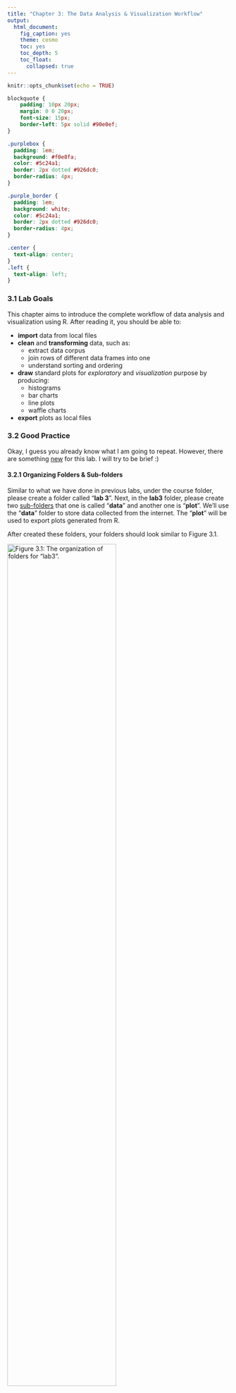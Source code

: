 ```yaml
---
title: "Chapter 3: The Data Analysis & Visualization Workflow"
output: 
  html_document:
    fig_caption: yes
    theme: cosmo
    toc: yes
    toc_depth: 5
    toc_float: 
      collapsed: true
---
```


```r
knitr::opts_chunk$set(echo = TRUE)
```


```css
blockquote {
    padding: 10px 20px;
    margin: 0 0 20px;
    font-size: 15px;
    border-left: 5px solid #90e0ef;
}

.purplebox {
  padding: 1em;
  background: #f0e8fa;
  color: #5c24a1;
  border: 2px dotted #926dc0;
  border-radius: 4px;
}

.purple_border {
  padding: 1em;
  background: white;
  color: #5c24a1;
  border: 2px dotted #926dc0;
  border-radius: 4px;
}

.center {
  text-align: center;
}
.left {
  text-align: left;
}
```


### 3.1 Lab Goals 

This chapter aims to introduce the complete workflow of data analysis and visualization using R. After reading it, you should be able to:

* **import** data from local files 
* **clean** and **transforming** data, such as: 
  + extract data corpus 
  + join rows of different data frames into one
  + understand sorting and ordering 
* **draw** standard plots for _exploratory_ and _visualization_ purpose by producing:
  + histograms
  + bar charts 
  + line plots
  + waffle charts
  
* **export** plots as local files 

### 3.2 Good Practice 

Okay, I guess you already know what I am going to repeat. However, there are something [new]{.ul} for this lab. I will try to be brief :) 


#### 3.2.1 Organizing Folders & Sub-folders

Similar to what we have done in previous labs, under the course folder, please create a folder called "**lab 3**". Next, in the **lab3** folder, please create two [sub-folders]{.ul} that one is called "**data**" and another one is "**plot**". 
We'll use the "**data**" folder to store data collected from the internet. The "**plot**" will be used to export plots generated from R. 

After created these folders, your folders should look similar to Figure 3.1. 

![Figure 3.1: The organization of folders for "lab3".](figs/lab3_folder_structure.png){width=70%}
<br>
<br>


#### 3.2.2 Data
I have collected some tables for this lab. These tables tell use about population's [education attainment]{.ul} and [racial diversity]{.ul} in two cities: Colorado Springs (CO) and Buffalo (NY). These data are collected from [US Census Bureau](https://data.census.gov/) using the [American Community Survey](https://www.census.gov/programs-surveys/acs/about.html)'s 5-year estimates. 


Please follow the steps below: 

* **Go** to https://github.com/fuzhen-yin/uccs_geoviz/blob/main/data/lab3_data.zip
* **Download** the file _"lab3_data.zip"_ (see Figure 3.2)

  ![Figure 3.2: Download _"lab3_data.zip"_ .](figs/lab3_download_data.png){width=70%}

* **Unzip** folder _"lab3_data.zip"_ (see Figure 3.3)

  ![Figure 3.3: Extract files from _"lab3_data.zip"_ .](figs/lab3_extract_data.png){width=35%}

* **Move** all files to the _"data"_ folder we just created in [Step 3.2.1](https://fuzhen-yin.github.io/uccs_geoviz/lab3.html#32_Good_Practice) (see Figure 3.4)

  ![Figure 3.4: Move files to _"data"_ folder under _"lab3"_.](figs/lab3_move_tables_to_datafolder.png){width=60%}


#### 3.2.3 Housekeeping & Launching RStudio
Again, we would like to start a **new project** from scratch with a **clean R Script**. Please do the following steps. If you have any questions about these steps, please refer to the previous chapters for help. 

* Step 1: Make sure all existing R projects are **properly closed**. 
    + If *not*, please close it by going to *File* --> *Close Project* --> *Save* changes (see [Chapter 2.5](https://fuzhen-yin.github.io/uccs_geoviz/lab2.html#25_Close__Exit)). 
* Step 2: Create a **New Project** using **Existing Directory**, navigate to **lab3**, click **open**, then **Create Project**. (see [Chapter 1.3](https://fuzhen-yin.github.io/uccs_geoviz/lab1.html#13_Launching_RStudio)). 
* Step 3: Create a **New Script** by go to **File** --> **New File** --> **R Script**. **Save** the script by giving it a proper name.


#### 3.2.4 Before You Start

:::: {.purplebox data-latex=""}
::: {.left data-latex=""}
[**Heads-Up!**]{.ul}
:::

This is a pretty **long tutorial** but it will guide you through a complete workflow of data analysis and visualization. As you can imagine, this will be a steep learning curve. Please take _regular breaks_ (see instructions below). 

This tutorial covers most of the techniques for **Assignment 2**. Please try to:

* Re-write the script by yourself. 
* Read through the text carefully and try to understand what bits of code are doing as you go. 
* It's okay that you don't fully understand some codes. Don't worry as the key is to revisit later and try to work out what is going on. Learning is a iterative process. 
* Start to think about how you can adapt a particular line of code or functions to your own project. 
* Be CURIOUS!! Ask QUESTIONS!!

::::


<br>

:::: {.purple_border data-latex=""}
::: {.left data-latex=""}
[**Only Read This If You Plan to Take Breaks!**]{.ul}
:::

If you plan to work on this lab later, please remember to **save your script**, and **properly close** the [project]{.ul} and [RStudio]{.ul}. To **reopen** your project, please:

* Step 1: launch RStudio.
* Step 2: open project by going to _"File"_ --> _"Open [Project]{.ul}"_ --> Navigate to your _"lab3"_ folder, click to open [**lab3.Rproj**]{.ul}.
* Step 3: You should be able to see your script for lab3. 
  + If not, go to _"File"_ --> _"Open [File]{.ul}"_ --> Navigate to your _"lab3"_ folder, and open the script with the suffix **[.R]{.ul}**. 
* Step 4: Before writing new lines, please run the existing script from top to bottom.  

::::

### 3.3 Viz: Population Growth 
Finally, we'll start coding! From now, each section is an **independent** project that each produces one or more graphics for different purposes. Each project will expose you to a complete data analysis and visualization **workflow.** 


We will use two cities _Colorado Springs (CO)_ (a growing city) and _Buffalo (NY)_ (a declining city) for case studies. The purpose of these graphics is to understand their different _socio-demographic characteristics_. 
This section is to produce a plot [comparing the population growth between two cities]{.ul}. 

Let's **install** & **call** some libraries first. Last time, we have used ``` ggplot2 ```. This time, we will learn another library ``` dplyr ``` and ``` waffle ```. 

> ``` dplyr ``` is a very commonly used package for **data frame manipulation** ([read more](https://dplyr.tidyverse.org/)). 
> ``` waffle ``` is a package to produce waffle chart. 

```r
## Install libraries
install.packages("dplyr")
install.packages("waffle")

## If you don't have the package "ggplot2" installed
## please (1) un-comment the code below by deleting the hash tag; (2) run it
# install.packages("ggplot2")
```

After installing packages, we call the three libraries. _Hint: Everytime you open or restart an R project/script, you would need to call libraries. But you don't need to install them every time_

```r
## Library 
library(ggplot2)  # plot
library(dplyr)    # data manipulation
library(waffle)   # waffle chart
```

#### 3.3.1 Create Population Data 2010-2022

Data is the fundamentals of visualization. Here, we create a data frame (or table) to store the population data of Colorado Springs (COS) for 12 years, from 2010 to 2022. The **original data** is from [US Census Bureau](https://data.census.gov/) and  [Table S0101: Age and Sex](https://data.census.gov/table/ACSST5Y2022.S0101?g=160XX00US0816000,3611000). Here, we replicate some of the data records from that table. 

> We use the function ``` data.frame() ``` to create a new table and give the table a name _"pop_cos"_. We want the table have three columns which are _year_, _population_ and _city_.  

```r
## Colorado Springs, CO (COS)'s Population Change 2010-2022 
pop_cos <- data.frame(
  year = c(2010:2022),
  population = c(403983,410688,417534,425805,433547,442040,448759,450000,457502,464871,471686,475282,479612),
  city = "Colorado Springs"
)
```


Next, let's briefly check the data types in this table using the ``` str() ``` function. And have a look at the table using ``` View() ```. The ``` View() ``` function is the same as you click the _"pop_cos"_ variable in the **Environment** Tab. 

```r
# Check data type 
str(pop_cos)

# View the data frame "pop_cos". 
View(pop_cos)
```

Okay, let's go back to the script and create another data frame for Buffalo (NY) and assign the data frame to the variable _"pop_buf"_. 

```r
## Buffalo, NY (BUF)'s Population Change 2010-2022 
pop_buf <- data.frame(
  year = c(2010:2022),
  population = c(266012,263914,261955,260568,259959,259517,258989,259574,257518,256480,255805,276011,276688),
  city = "Buffalo"
)
```


#### 3.3.2 Data Query & Analysis

Let's explore these two data frames _"pop_cos"_ and _"pop_buf"_ a little bit. Remember the ``` $ ``` symbol? It can be used to select a particular column from a data frame. Let's check the summary statistics of population in the two cities by using ``` summary() ```. 
```r
# What are the column names? 
names(pop_cos)
names(pop_buf)

# Summary statistics of the population column - COS? 
summary(pop_cos$population)

# Summary statistics of the population column - BUF? 
summary(pop_buf$population)
```

The summary statistic suggests that Colorado Springs has more population than BUF. Next, let's look at the data frame more carefully by sub-setting particular records based some conditions. 

* Extract a particular column within the data frame by calling the column name. 
```r
# subset the "population" column from the "pop_cos" data frame
pop_cos['population']
```

* Exacting two or more column by calling column names. The ``` c() ``` function combines two elements ``` "year" ``` and ``` "population" ``` into a vector. 
```r
# subset two columns "year" and "population" from the "pop_cos" data frame
pop_cos[c('year','population')]
```

* Select records based on conditions (e.g., when population is over 450000). The code below gives you all rows that with a population over 450000. 
```r
# Check at what years COS has more than 450000 population 
pop_cos[pop_cos$population > 450000,]
```

Okay, the output suggests that since 2018, Colorado Springs has population exceeding 450000. Now, let's check that for Buffalo. 
```r
# Check at what years BUF has more than 450000 population 
pop_buf[pop_buf$population > 450000,]
```

Oops! It seems Buffalo never had its population over 450000. All these comparison suggests at least in the last decade, Colorado Springs is more populated than Buffalo. 

Next, let's calculate the **population growth rate** from 2010 to 2022 for the two cities. The population growth rate is calculated using the equation below (Eq. 3.1):

$$ Growth Rate = 100 * \frac {Population_{2022} - Population_{2010}} {Population_{2010}} $$

<br> 

Calculate the population growth rate for Colorado Springs. We extract the # of population in 2010 and 2022 separately. 

The code below is (1) asking the machine to locate the record (or row) in the data frame _"pop_cos"_ with the ``` year ``` column equal to 2022, (2) asking the machine to return the value in the ``` population ``` column, (3) and save that value as a new variable ``` pop_cos_2022 ```. 
```r
# Filter a particular value  population in a particular year 
# Colorado Springs' population in 2022
pop_cos_2022 <- pop_cos[pop_cos$year == "2022", "population"]
# Colorado Springs' population in 2010
pop_cos_2010 <- pop_cos[pop_cos$year == "2010", "population"]
```

After extracting the population values for 2010 and 2022, let's calculate the growth rate using Eq. 3.1. Please report the value of ``` pop_change_cos ```  to the **lab3 report**. 
```r
# population growth rate - COS
pop_change_cos <- 100 * (pop_cos_2022 - pop_cos_2010) / pop_cos_2010
pop_change_cos
```

Next, we calculate the population growth rate for Buffalo. Please report the value of ``` pop_change_buf ```  to the **lab3 report**. 
```r
# Buffalo' population in 2022
pop_buf_2022 <- pop_buf[pop_buf$year == "2022", "population"]
# COS' population in 2010
pop_buf_2010 <- pop_buf[pop_buf$year == "2010", "population"]

# calculate population growth rate 
pop_change_buf <- 100 * (pop_buf_2022 - pop_buf_2010) / pop_buf_2010
pop_change_buf
```

Okay, it seems both cities have positive population growth rates between 2010 and 2022. But Colorado Springs has such a rapid growth in the past decade. Compared to Colorado Springs, Buffalo was experiencing an incremental population growth. 

**BUT**! Does this give us a **full picture** of population changes of two cities? I am not sure. Let's visualize their population year by year and see what we can find. 

#### 3.3.3 Line Plots

Let's combine the two data frame ``` pop_cos ``` and ``` pop_buf ``` together and save it as a new variable ``` pop_cos_buf ```. Remember that we have checked their column names in [Step 3.3.2.](https://fuzhen-yin.github.io/uccs_geoviz/lab3.html#332_Data_Query__Analysis) One condition to combine rows together is that they need to have the same column names.  

```r
## Combine two data frames together by rows. This requires two data frames have the same column names 
pop_cos_buf <- rbind(pop_cos, pop_buf)

## Have a look at the table 
View(pop_cos_buf)
```

Then, we produce a simple line chart of population growth for two cities by using the ``` ggplot() ``` function. The code below asks the machine to do the following tasks. 

* ``` data = ``` specifies to use ``` pop_cos_buf ``` as the base data; 
* ``` aes() ``` describe how variables in the data are mapped to visual properties; 
* ``` geom_line() ``` makes a line plot. 


```r
# a line chart of population growths: basic version 
ggplot(data = pop_cos_buf, 
       aes(x=year, y=population, group=city, color=city)) + 
  geom_line()
```

Well, it produces a plot showing the population trend in two cities. It's good and fast to explore the data. But, I am not satisfied with how it looks. For example: 

* I don't like the grey background. 
* The x-axis labels are with decimals which are not good for years. 
* The lines seem not thick enough.  

Let's improve the plot by giving more instructions in terms of how we want the plot illustrates the data. Please run the code blow and observe how this plot is different from the previous one. In **lab3 report**, please report what are the purpose of these codes: 

* ``` scale_x_continuous(breaks =c(2010,2012,2014,2016,2018,2020,2022)) ```
* ``` ggtitle("Population Changes in Two Cities") ```
* ``` xlab("Year") ```
* ``` ylab("Population") ```

```r
# update plot 
ggplot(data = pop_cos_buf, aes(x=year, y=population, group=city, color=city)) + 
  geom_line() + 
  scale_x_continuous(breaks =c(2010,2012,2014,2016,2018,2020,2022)) + 
  ggtitle("Population Changes in Two Cities") + 
  xlab("Year") + 
  ylab("Population")
```


Let's continue to improve the plot by:

* adding data points to the plot using ``` geom_point() ``` 
* changing line colors using ``` scale_color_manual( values = c()) ``` 
* apply the minimalist theme ``` theme_minimal() ```. The package ``` ggplot ``` has many pre-defined themes (see [here](https://ggplot2.tidyverse.org/reference/ggtheme.html)).  

This time, instead of visualizing the plot directly, we save it into the variable ``` plot1_growth ``` and plot it later by calling this variable. 

```r
# improve the plot
plot1_growth <- ggplot(data = pop_cos_buf, aes(x=year, y=population, group=city, color=city)) + 
  geom_line(linewidth  = 0.5) + 
  geom_point(size = 0.7) + 
  scale_x_continuous(breaks =c(2010,2012,2014,2016,2018,2020,2022)) + 
  scale_color_manual(values = c("purple","orange")) + 
  ggtitle("Population Changes in Two Cities") + 
  xlab("Year") + 
  ylab("Population") +
  theme_minimal()

# view the plot 
plot1_growth
```

#### 3.3.4 Export Plots 

It seems the plot ``` plot1_growth ```  is good enough. Let's stop here for now and export it to the _"plot"_ folder we have created in [Step 3.2.1.](https://fuzhen-yin.github.io/uccs_geoviz/lab3.html#321_Organizing_Folders__Sub-folders). We will export it as a [.pdf]{.ul} file because it can store information in vector format and is easier to edit later. We will use the function ``` pdf() ```. 

> The path ``` "plot/plot1_population_growth_two_cities.pdf" ``` tells the machine to save the pdf to the _"plot"_ folder and name it as _"plot1_population_growth_two_cities.pdf"_. Feel free to use a different name. 

```r
pdf("plot/plot1_population_growth_two_cities.pdf", width = 6, height =3 )
print(plot1_growth)
dev.off()
```

After running the code above, please go to  **lab3** folder --> **plot** folder. Do you see a pdf there? Open it and do a screenshot for **lab3 report**. 


<br>


### 3.4 Viz: Education Attainment 
I know it's a lot already. If you plan to **take a break**, this is a good time! Please refer to [Section 3.2.4](https://fuzhen-yin.github.io/uccs_geoviz/lab3.html#324_Before_You_Start) for instructions on how to properly close the project and re-open it later. 

#### 3.4.1 Get Data
Okay, if you plan to continue, hang on tight! I will be very brief to save times & efforts. 

This section explores the education attainment (of people 25 years and older) of the two cities, Colorado Springs and Buffalo. Unlike the previous section, this time we read the data from local **.csv** files using the function ``` read.csv() ```. The file path ``` data/S1501_Education_ColoradoSprings.csv ``` tells the machine to go to the ``` data ``` folder and import the **.csv** file _"S1501_Education_ColoradoSprings.csv "_. 

```r
## Education Attainment - Colorado Springs
edu_cos <- read.csv("data/S1501_Education_ColoradoSprings.csv")

## Education Attainment - Buffalo
edu_buf <- read.csv("data/S1501_Education_Buffalo.csv")
```

Check data type. Please report the output to **lab3 report**. 
```r
str(edu_cos)
str(edu_buf)
```

The Education Attainment data is collected from  [US Census Bureau](https://data.census.gov/) via ACS 5-year survey. The link of the original table is [S1501: Educational Attainment](https://data.census.gov/table/ACSST1Y2022.S1501?q=education&g=160XX00US0816000,3611000). The data we have in the .csv files are a corpus of that table by focusing on population age 25 and elder.  

Let's have a look at the table first. 

```r
View(edu_cos)
View(edu_buf)
```


#### 3.4.2 Data Manipulation

The ``` Count ``` column tells us how many people is at a particular education level. Let's check the total number of people in this data by using the ``` sum() ``` function. 

```r
# Check the total population age 25 and over in each city 
sum(edu_cos$Count)
sum(edu_buf$Count)
```

Intead of the column _"count"_, we are more interested in calculating the _"percentage"_ of population in each level. The percentage is calculated as: 

$$ \% \ of \ people \ in \ a \ particular \ level =  100 * \frac {Count \ of \ people \ in \ a \ particular \ level} {Total \ population} $$ 
<br> 

Let's calculate the percentage in each education level and save it as a new column _"Percentage"_. 

```r
# Create a new column to calculate the percentage (%) of population attaining different education levels
edu_cos["Percentage"] <- 100 * edu_cos$Count / sum(edu_cos$Count)
edu_buf["Percentage"] <- 100 * edu_buf$Count / sum(edu_buf$Count)
```

#### 3.4.3 Bar Plot

Let's start to plot the education attainment for Colorado Springs. 
```r
# basic version. Plot two cities separately. 
ggplot(edu_cos, aes(x=Education_Level, y=Percentage)) + 
  geom_bar(stat = "identity")
```

Hmmm, the plot really doesn't look great. The x-axis texts stick together and hard to read. It will be better if we can rotate the x-axis a little bit. Let's rotate it by 45 degree. 

```r
# rotate x axis 
ggplot(edu_cos, aes(x=Education_Level, y=Percentage)) + 
  geom_bar(stat = "identity") + 
  theme(axis.text.x = element_text(angle = 45, vjust = 1, hjust=1))
```

It is much better. But it seems the x-axis does follow the order as the data frame. Let's check how the education level is ordered in the table ``` edu_cos ```. 

```r
edu_cos$Education_Level 
```

The order of education level makes more sense because it is  from the lowest to the highest. Let's force the machine to order the x-aixs as the data frame, and reproduce the plot. 

```r
# reorder x-axis as the data frame shows 
edu_cos$Education_Level <- factor(edu_cos$Education_Level, levels=unique(edu_cos$Education_Level))

# plot 
ggplot(edu_cos, aes(x=Education_Level, y=Percentage)) + 
  geom_bar(stat = "identity") + 
  theme(axis.text.x = element_text(angle = 45, vjust = 1, hjust=1))
```

Let's combine Buffalo and Colorado Springs together and make a bar plot for comparison. 
```r
# combine the rows from the two data frames "edu_cos", "edu_buf" 
edu_cos_buf <- rbind(edu_cos, edu_buf)
edu_cos_buf$Education_Level <- factor(edu_cos_buf$Education_Level, levels=unique(edu_cos_buf$Education_Level))

# make a bar plot for comparison 
ggplot(edu_cos_buf, aes(x=Education_Level, y=Percentage, fill = NAME)) + 
  geom_bar(stat = "identity", position = "dodge") + 
  theme(axis.text.x = element_text(angle = 45, vjust = 1, hjust=1))
```

Improve the plot a little bit by:

* using different colors: ``` scale_fill_manual() ```
* rename x and y labels: ``` xlab() ``` and ``` ylab() ```
* apply a black & white theme: ``` theme_bw() ```

We will save the plot under the variable ``` plot1_education ``` and call it to see the figure. 
```r
# change colors and use a customized theme 
plot1_education <- ggplot(edu_cos_buf, aes(x=Education_Level, y=Percentage, fill = NAME)) + 
  geom_bar(stat = "identity", position = "dodge") + 
  scale_fill_manual(values=c("#F5B19C","#0F4C81")) + 
  theme_bw() + 
  theme(axis.text.x = element_text(angle = 45, vjust = 1, hjust=1)) + 
  xlab("Education Attainment") + 
  ylab("Percentage (%)")

plot1_education
```


#### 3.4.4 Export 

```r
# export 
pdf("plot/plot2_education_attainment_percentage_two_cities.pdf", width = 8, height =5 )
print(plot1_education)
dev.off()
```

After running the code above, please go to  **lab3** folder --> **plot** folder. Do you see a new pdf there? Open it and do a screenshot for **lab3 report**. 




```r

```

```r

```

```r

```

```r

```

```r

```

```r

```

```r

```

```r

```

```r

```

```r

```

```r

```

```r

```

```r

```

```r

```

```r

```

```r

```

```r

```

```r

```

```r

```

```r

```

```r

```

```r

```

```r

```

```r

```

```r

```

```r

```

```r

```

```r

```

```r

```
### 3.X. Close & Exit


